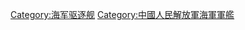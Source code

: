 {{Commonscat|Destroyers of China}}

[[Category:海军驱逐舰|Category:海军驱逐舰]]
[[Category:中國人民解放軍海軍軍艦|Category:中國人民解放軍海軍軍艦]]